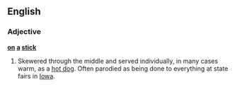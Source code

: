 ==English==

===Adjective===
'''[[on]] [[a]] [[stick]]'''

# {{label|en|humorous}} Skewered through the middle and served individually, in many cases warm, as a [[hot dog]]. Often parodied as being done to everything at state fairs in [[Iowa]].